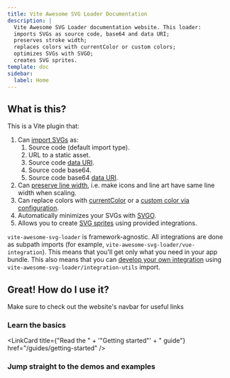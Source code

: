 ```yaml
---
title: Vite Awesome SVG Loader Documentation
description: |
  Vite Awesome SVG Loader documentation website. This loader:
  imports SVGs as source code, base64 and data URI;
  preserves stroke width;
  replaces colors with currentColor or custom colors;
  optimizes SVGs with SVGO;
  creates SVG sprites.
template: doc
sidebar:
  label: Home
---
```



## What is this?

This is a Vite plugin that:

1. Can [import SVGs](/guides/svg-loading-methods/) as:
   1. Source code (default import type).
   1. URL to a static asset.
   1. Source code [data URI](https://en.wikipedia.org/wiki/Data_URI_scheme).
   1. Source code base64.
   1. Source code base64 [data URI](https://en.wikipedia.org/wiki/Data_URI_scheme).
1. Can [preserve line width](/guides/available-transformations/#preserve-line-width), i.e. make icons and line art
have same line width when scaling.
1. Can replace colors with [currentColor](/guides/available-transformations/#replace-all-colors-with-currentcolor-value)
or a [custom color via configuration](/guides/available-transformations/#replace-colors-with-custom-values).
1. Automatically minimizes your SVGs with [SVGO](https://github.com/svg/svgo).
1. Allows you to create [SVG sprites](/guides/svg-loading-methods/#symbols) using provided integrations.

`vite-awesome-svg-loader` is framework-agnostic. All integrations are done as subpath imports
(for example, `vite-awesome-svg-loader/vue-integration`). This means that you'll get only what you need in your
app bundle. This also means that you can [develop your own integration](/guides/custom-integrations)
using `vite-awesome-svg-loader/integration-utils` import.

## Great! How do I use it?

<Aside>
  Make sure to check out the website's navbar for useful links
</Aside>

### Learn the basics

<LinkCard title={"Read the " + '"Getting started"' + " guide"} href="/guides/getting-started" />
<LinkCard title="Learn about SVG loading methods" href="/guides/svg-loading-methods" />
<LinkCard title="See configuration options" href="/loader-api-reference/interfaces/svgloaderoptions" />

### Jump straight to the demos and examples

<CardGrid>
  <LinkCard title="React" href="/react/quick-start" />
  <LinkCard title="Vue" href="/vue/quick-start" />
  <LinkCard title="Vanilla JS" href="/vanilla-js/quick-start" />
  <LinkCard title="Custom framework" href="/guides/custom-integrations" />
</CardGrid>